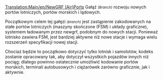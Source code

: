 [[Translation:Main/en/NewGRF (Air)Ports]]
Gałąź <small>''(Branch)''</small> rozwoju nowych portów lotniczych, portów morskich i lądowych.

Początkowym celem tej gałęzi <small>''(branch)''</small> jest zastąpienie zakodowanych na stałe portów lotniczych (maszyny skończone (FSM) i układy graficzne), systemem ładowanym przez newgrf, podobnym do nowych stacji. Ponieważ lotnisko zawiera FSM, jest bardziej aktywne niż nowe stacje i wymaga wielu rozszerzeń specyfikacji nowej stacji.

Chociaż będzie to początkowo dotyczyć tylko lotnisk i samolotów, kodeks zostanie opracowany tak, aby dotyczył wszystkich pojazdów innych niż pociąg; dlatego powinno ostatecznie umożliwić kodowanie portów morskich, terminali autobusowych i ciężarówek zarówno graficznie, jak i aktywnie.